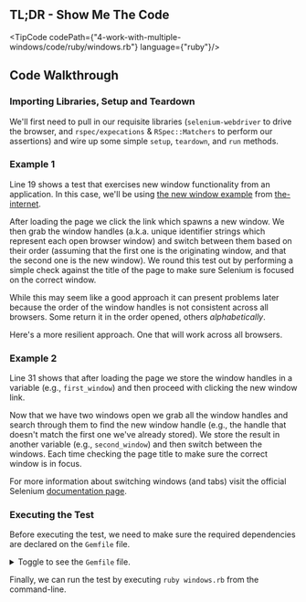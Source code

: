 
## TL;DR - Show Me The Code

<TipCode codePath={"4-work-with-multiple-windows/code/ruby/windows.rb"} language={"ruby"}/>

## Code Walkthrough

### Importing Libraries, Setup and Teardown

We'll first need to pull in our requisite libraries (`selenium-webdriver` to drive the browser, and
`rspec/expecations` & `RSpec::Matchers` to perform our assertions) and wire up some simple `setup`, `teardown`,
and `run` methods.

### Example 1

Line 19 shows a test that exercises new window functionality from an application. In this case, we'll be using
[the new window example](https://the-internet.herokuapp.com/windows) from [the-internet](https://github.com/saucelabs/the-internet).

After loading the page we click the link which spawns a new window. We then grab the window handles (a.k.a. unique
identifier strings which represent each open browser window) and switch between them based on their order (assuming
that the first one is the originating window, and that the second one is the new window). We round this test out by
performing a simple check against the title of the page to make sure Selenium is focused on the correct window.

While this may seem like a good approach it can present problems later because the order of the window handles is not
consistent across all browsers. Some return it in the order opened, others _alphabetically_.

Here's a more resilient approach. One that will work across all browsers.

### Example 2

Line 31 shows that after loading the page we store the window handles in a variable (e.g., `first_window`)
and then proceed with clicking the new window link.

Now that we have two windows open we grab all the window handles and search through them to find the new window
handle (e.g., the handle that doesn't match the first one we've already stored). We store the result in another
variable (e.g., `second_window`) and then switch between the windows. Each time checking the page title to make sure
the correct window is in focus.

For more information about switching windows (and tabs) visit the official Selenium
[documentation page](https://www.selenium.dev/documentation/webdriver/interactions/windows/).

### Executing the Test

Before executing the test, we need to make sure the required dependencies are declared on the `Gemfile` file.

<details>
    <summary>Toggle to see the <code>Gemfile</code> file.</summary>
    <div>
        <TipCode codePath={"4-work-with-multiple-windows/code/ruby/Gemfile"} language={"txt"}/>
    </div>
</details>

Finally, we can run the test by executing `ruby windows.rb` from the command-line.